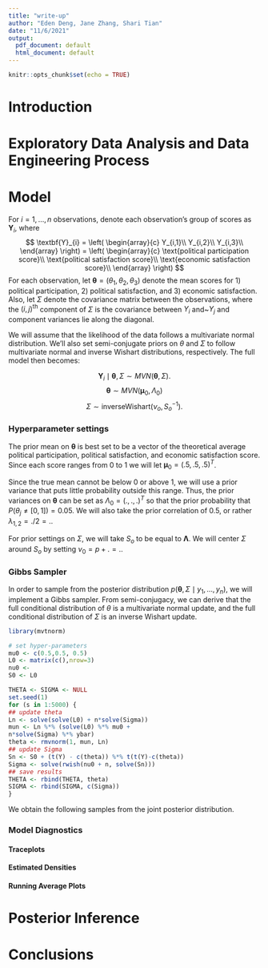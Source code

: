 ```yaml
---
title: "write-up"
author: "Eden Deng, Jane Zhang, Shari Tian"
date: "11/6/2021"
output:
  pdf_document: default
  html_document: default
---
```


```r
knitr::opts_chunk$set(echo = TRUE)
```

# Introduction

# Exploratory Data Analysis and Data Engineering Process

# Model

For $i=1,\ldots,n$ observations, denote each observation's group of scores as $\textbf{Y}_i$, where
$$
\textbf{Y}_{i} = \left( \begin{array}{c}
Y_{i,1}\\
Y_{i,2}\\
Y_{i,3}\\
\end{array} \right) 
= \left( \begin{array}{c}
\text{political participation score}\\
\text{political satisfaction score}\\
\text{economic satisfaction score}\\
\end{array} \right)
$$
For each observation, let $\boldsymbol{\theta} = ({\theta}_1, \theta_2, \theta_3)$ denote the mean scores for 1) political participation, 2) political satisfaction, and 3) economic satisfaction. Also, let $\Sigma$ denote the covariance matrix between the observations, where the $(i,j)^{\text{th}}$ component of $\Sigma$ is the covariance between $Y_i$ and~$Y_j$ and component variances lie along the diagonal.

We will assume that the likelihood of the data follows a multivariate normal distribution. We'll also set semi-conjugate priors on $\theta$ and $\Sigma$ to follow multivariate normal and inverse Wishart distributions, respectively. The full model then becomes:

$$\textbf{Y}_i \mid \boldsymbol{\theta}, \Sigma \sim MVN(\boldsymbol{\theta}, \Sigma).$$ 
$$\boldsymbol{\theta} \sim MVN(\boldsymbol{\mu}_0, \Lambda_0)$$
$$ \Sigma \sim \text{inverseWishart}(\nu_o, S_o^{-1}).$$

### Hyperparameter settings

The prior mean on $\boldsymbol{\theta}$ is best set to be a vector of the theoretical average political participation, political satisfaction, and economic satisfaction score. Since each score ranges from 0 to 1 we will let $\boldsymbol{\mu}_0 = (.5,.5,.5)^T$.

Since the true mean cannot be below 0 or above 1, we will use a prior variance that puts little probability outside this range. Thus, the prior variances on $\boldsymbol{\theta}$ can be set as $\Lambda_0 = (.,.,.)^T$ so that the prior probability that $P(\theta_j \neq [0,1]) = 0.05.$ We will also take the prior correlation of 0.5, or rather $\lambda_{1,2} = ./2 = .$.

For prior settings on $\Sigma$, we will take $S_o$ to be equal to $\boldsymbol{\Lambda}$. We will center $\Sigma$ around $S_o$ by setting 
$\nu_0 = p + . = .$. 

### Gibbs Sampler

In order to sample from the posterior distribution $p(\boldsymbol{\theta}, \Sigma \mid y_1, \ldots, y_n)$, we will implement a Gibbs sampler. From semi-conjugacy, we can derive that the full conditional distribution of $\theta$ is a multivariate normal update, and the full conditional distribution of $\Sigma$ is an inverse Wishart update. 

```r
library(mvtnorm)
```


```r
# set hyper-parameters
mu0 <- c(0.5,0.5, 0.5)
L0 <- matrix(c(),nrow=3)
nu0 <- 
S0 <- L0
```


```r
THETA <- SIGMA <- NULL
set.seed(1)
for (s in 1:5000) {
## update theta
Ln <- solve(solve(L0) + n*solve(Sigma))
mun <- Ln %*% (solve(L0) %*% mu0 +
n*solve(Sigma) %*% ybar)
theta <- rmvnorm(1, mun, Ln)
## update Sigma
Sn <- S0 + (t(Y) - c(theta)) %*% t(t(Y)-c(theta))
Sigma <- solve(rwish(nu0 + n, solve(Sn)))
## save results
THETA <- rbind(THETA, theta)
SIGMA <- rbind(SIGMA, c(Sigma))
}
```

We obtain the following samples from the joint posterior distribution.

### Model Diagnostics 

#### Traceplots

#### Estimated Densities

#### Running Average Plots

# Posterior Inference

# Conclusions

